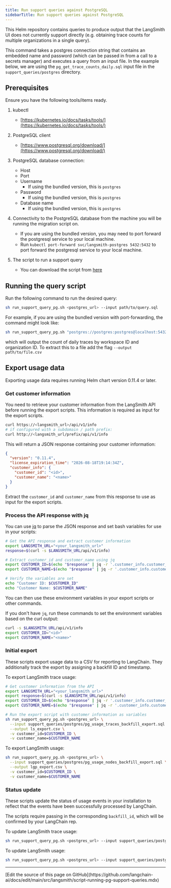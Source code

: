 ```yaml
---
title: Run support queries against PostgreSQL
sidebarTitle: Run support queries against PostgreSQL
---
```


This Helm repository contains queries to produce output that the LangSmith UI does not currently support directly (e.g. obtaining trace counts for multiple organizations in a single query).

This command takes a postgres connection string that contains an embedded name and password (which can be passed in from a call to a secrets manager) and executes a query from an input file. In the example below, we are using the `pg_get_trace_counts_daily.sql` input file in the `support_queries/postgres` directory.

## Prerequisites

Ensure you have the following tools/items ready.

1. kubectl

   * [https://kubernetes.io/docs/tasks/tools/](https://kubernetes.io/docs/tasks/tools/)

2. PostgreSQL client

   * [https://www.postgresql.org/download/](https://www.postgresql.org/download/)

3. PostgreSQL database connection:

   * Host
   * Port
   * Username
     * If using the bundled version, this is `postgres`
   * Password
     * If using the bundled version, this is `postgres`
   * Database name
     * If using the bundled version, this is `postgres`

4. Connectivity to the PostgreSQL database from the machine you will be running the migration script on.

   * If you are using the bundled version, you may need to port forward the postgresql service to your local machine.
   * Run `kubectl port-forward svc/langsmith-postgres 5432:5432` to port forward the postgresql service to your local machine.

5. The script to run a support query

   * You can download the script from [here](https://github.com/langchain-ai/helm/blob/main/charts/langsmith/scripts/run_support_query_pg.sh)

## Running the query script

Run the following command to run the desired query:

```bash
sh run_support_query_pg.sh <postgres_url> --input path/to/query.sql
```

For example, if you are using the bundled version with port-forwarding, the command might look like:

```bash
sh run_support_query_pg.sh "postgres://postgres:postgres@localhost:5432/postgres" --input support_queries/pg_get_trace_counts_daily.sql
```

which will output the count of daily traces by workspace ID and organization ID. To extract this to a file add the flag `--output path/to/file.csv`

## Export usage data

<Note>
Exporting usage data requires running Helm chart version 0.11.4 or later.
</Note>

### Get customer information

You need to retrieve your customer information from the LangSmith API before running the export scripts. This information is required as input for the export scripts.

```bash
curl https://<langsmith_url>/api/v1/info
# if configured with a subdomain / path prefix:
curl http://<langsmith_url/prefix/api/v1/info
```

This will return a JSON response containing your customer information:

```json
{
  "version": "0.11.4",
  "license_expiration_time": "2026-08-18T19:14:34Z",
  "customer_info": {
    "customer_id": "<id>",
    "customer_name": "<name>"
  }
}
```

Extract the `customer_id` and `customer_name` from this response to use as input for the export scripts.

### Process the API response with jq

You can use [jq](https://jqlang.org/download) to parse the JSON response and set bash variables for use in your scripts:

```bash
# Get the API response and extract customer information
export LANGSMITH_URL="<your_langsmith_url>"
response=$(curl -s $LANGSMITH_URL/api/v1/info)

# Extract customer_id and customer_name using jq
export CUSTOMER_ID=$(echo "$response" | jq -r '.customer_info.customer_id')
export CUSTOMER_NAME=$(echo "$response" | jq -r '.customer_info.customer_name')

# Verify the variables are set
echo "Customer ID: $CUSTOMER_ID"
echo "Customer Name: $CUSTOMER_NAME"
```

You can then use these environment variables in your export scripts or other commands.

If you don't have `jq`, run these commands to set the environment variables based on the curl output:

```bash
curl -s $LANGSMITH_URL/api/v1/info
export CUSTOMER_ID="<id>"
export CUSTOMER_NAME="<name>"
```

### Initial export

These scripts export usage data to a CSV for reporting to LangChain. They additionally track the export by assigning a backfill ID and timestamp.

To export LangSmith trace usage:

```bash
# Get customer information from the API
export LANGSMITH_URL="<your_langsmith_url>"
export response=$(curl -s $LANGSMITH_URL/api/v1/info)
export CUSTOMER_ID=$(echo "$response" | jq -r '.customer_info.customer_id') && echo "Customer ID: $CUSTOMER_ID"
export CUSTOMER_NAME=$(echo "$response" | jq -r '.customer_info.customer_name') && echo "Customer name: $CUSTOMER_NAME"

# Run the export script with customer information as variables
sh run_support_query_pg.sh <postgres_url> \
  --input support_queries/postgres/pg_usage_traces_backfill_export.sql \
  --output ls_export.csv \
  -v customer_id=$CUSTOMER_ID \
  -v customer_name=$CUSTOMER_NAME
```

To export LangSmith usage:

```bash
sh run_support_query_pg.sh <postgres_url> \
  --input support_queries/postgres/pg_usage_nodes_backfill_export.sql \
  --output lgp_export.csv \
  -v customer_id=$CUSTOMER_ID \
  -v customer_name=$CUSTOMER_NAME
```

### Status update

These scripts update the status of usage events in your installation to reflect that the events have been successfully processed by LangChain.

The scripts require passing in the corresponding `backfill_id`, which will be confirmed by your LangChain rep.

To update LangSmith trace usage:

```bash
sh run_support_query_pg.sh <postgres_url> --input support_queries/postgres/pg_usage_traces_backfill_update.sql --output export.csv -v backfill_id=<backfill_id>
```

To update LangSmith usage:

```bash
sh run_support_query_pg.sh <postgres_url> --input support_queries/postgres/pg_usage_nodes_backfill_update.sql --output export.csv -v backfill_id=<backfill_id>
```

---

<Callout icon="pen-to-square" iconType="regular">
  [Edit the source of this page on GitHub](https://github.com/langchain-ai/docs/edit/main/src/langsmith/script-running-pg-support-queries.mdx)
</Callout>
